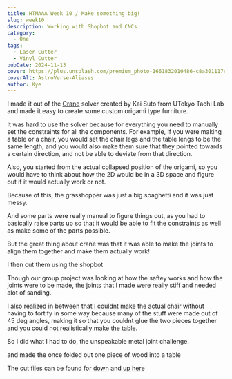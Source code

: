 ```yaml
---
title: HTMAAA Week 10 / Make something big!
slug: week10
description: Working with Shopbot and CNCs
category:
  - One
tags:
  - Laser Cutter
  - Vinyl Cutter
pubDate: 2024-11-13
cover: https://plus.unsplash.com/premium_photo-1661832010486-c8a301117ebb?q=80&w=1960&h=1102&auto=format&fit=crop&ixlib=rb-4.0.3&ixid=M3wxMjA3fDB8MHxwaG90by1wYWdlfHx8fGVufDB8fHx8fA%3D%3D
coverAlt: AstroVerse-Aliases
author: Kye
---
```




I made it out of the [Crane](https://www.food4rhino.com/en/app/crane) solver created by Kai Suto from UTokyo Tachi Lab and made it easy to create some custom origami type furniture.


It was hard to use the solver because for everything you need to manually set the constraints for all the components. For example, if you were making a table or a chair, you would set the chair legs and the table lengs to be the same length, and you would also make them sure that they pointed towards a certain direction, and not be able to deviate from that direction.

Also, you started from the actual collapsed position of the origami, so you would have to think about how the 2D would be in a 3D space and figure out if it would actually work or not.

Because of this, the grasshopper was just a big spaghetti and it was just messy.


<OptimizedCover src={grasshopper} alt="crane"  />


And some parts were really manual to figure things out, as you had to basically raise parts up so that it would be able to fit the constraints as well as make some of the parts possible.

<OptimizedCover src={solver} alt="solver"  />

But the great thing about crane was that it was able to make the joints to align them together and make them actually work!

<OptimizedCover src={rhino} alt="rhino"  />


I then cut them using the shopbot 

<OptimizedCover src={cut} alt="cut"  />

Though our group project was looking at how the saftey works and how the joints were to be made, the joints that I made were really stiff and needed alot of sanding.

<OptimizedCover src={group} alt="group"  />

I also realized in between that I couldnt make the actual chair without having to fortify in some way because many of the stuff were made out of 45 deg angles, making it so that you couldnt glue the two pieces together and you could not realistically make the table.

So I did what I had to do, the unspeakable metal joint challenge.

<OptimizedCover src={metal} alt="metal"  />

and made the once folded out one piece of wood into a table

<OptimizedCover src={final} alt="final"  />

The cut files can be found for  <a href="/week10/kye_stool_down.sbp" download>down</a> and <a href="/week10/kye_stool_up.sbp" download>up here</a>